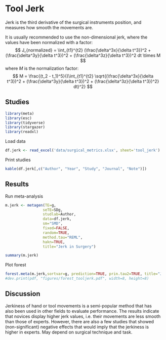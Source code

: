 
# **Tool Jerk**

Jerk is the third derivative of the surgical instruments position, and measures how smooth the movements are.

It is usually recommended to use the non-dimensional jerk, where the values have been normalized with a factor:
$$
J_{normalized} = \int_{t1}^{t2} (\frac{\delta^3x}{\delta t^3})^2 + (\frac{\delta^3y}{\delta t^3})^2 + (\frac{\delta^3z}{\delta t^3})^2 dt \times M
$$
where $M$ is the normalization factor:
$$
M = \frac{(t_2 - t_1)^5}{(\int_{t1}^{t2} \sqrt{(\frac{\delta^3x}{\delta t^3})^2 + (\frac{\delta^3y}{\delta t^3})^2 + (\frac{\delta^3z}{\delta t^3})^2} dt)^2}
$$

## Studies
```r
library(meta)
library(esc)
library(tidyverse)
library(stargazer)
library(readxl)
```
Load data
```r
df.jerk <- read_excel('data/surgical_metrics.xlsx', sheet='tool_jerk')
```
Print studies
```r
kable(df.jerk[,c("Author", "Year", "Study", "Journal", "Note")])
```
## Results
Run meta-analysis
```r
m.jerk <- metagen(TE=g,
                 seTE=SDg,
                 studlab=Author,
                 data=df.jerk,
                 sm="SMD",
                 fixed=FALSE,
                 random=TRUE,
                 method.tau="REML",
                 hakn=TRUE,
                 title="Jerk in Surgery")
```
```r
summary(m.jerk)
```

Plot forest
```r
forest.meta(m.jerk,sortvar=g, prediction=TRUE, prin.tau2=TRUE, title="Jerk in Surgery")
#dev.print(pdf, "figures/forest_tooljerk.pdf", width=8, height=8)
```

## Discussion
Jerkiness of hand or tool movements is a semi-popular method that has also been used in other fields to evaluate performance. The results indicate that novices display higher jerk values, i.e. their movements are less smooth than those of experts. However, there are also a few studies that showed (non-significant) negative effects that would imply that the jerkiness is higher in experts. May depend on surgical technique and task.